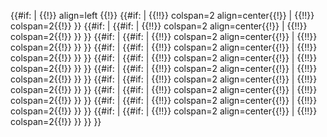 {{#if: {{{refchar1|}}}{{{refchar2|}}}{{{refchar3|}}}{{{refchar4|}}}{{{refchar5|}}}{{{refchar6|}}}{{{refchar7|}}}{{{refchar8|}}}{{{refchar9|}}}{{{refchar10|}}} | {{!}} align=left {{!}} {{{namedref|}}} <!-- 
-->{{#if: {{{refchar1|}}} | {{!!}} colspan=2 align=center{{!}}{{{refchar1|}}} | {{!!}} colspan=2{{!}} }} <!-- 
-->{{#if: {{{2|}}} | {{#if: {{{refchar2|}}} | {{!!}} colspan=2 align=center{{!}}{{{refchar2|}}} | {{!!}} colspan=2{{!}} }} }} <!-- 
-->{{#if: {{{3|}}} | {{#if: {{{refchar3|}}} | {{!!}} colspan=2 align=center{{!}}{{{refchar3|}}} | {{!!}} colspan=2{{!}} }} }} <!-- 
-->{{#if: {{{4|}}} | {{#if: {{{refchar4|}}} | {{!!}} colspan=2 align=center{{!}}{{{refchar4|}}} | {{!!}} colspan=2{{!}} }} }} <!-- 
-->{{#if: {{{5|}}} | {{#if: {{{refchar5|}}} | {{!!}} colspan=2 align=center{{!}}{{{refchar5|}}} | {{!!}} colspan=2{{!}} }} }} <!-- 
-->{{#if: {{{6|}}} | {{#if: {{{refchar6|}}} | {{!!}} colspan=2 align=center{{!}}{{{refchar6|}}} | {{!!}} colspan=2{{!}} }} }} <!-- 
-->{{#if: {{{7|}}} | {{#if: {{{refchar7|}}} | {{!!}} colspan=2 align=center{{!}}{{{refchar7|}}} | {{!!}} colspan=2{{!}} }} }} <!-- 
-->{{#if: {{{8|}}} | {{#if: {{{refchar8|}}} | {{!!}} colspan=2 align=center{{!}}{{{refchar8|}}} | {{!!}} colspan=2{{!}} }} }} <!-- 
-->{{#if: {{{9|}}} | {{#if: {{{refchar9|}}} | {{!!}} colspan=2 align=center{{!}}{{{refchar9|}}} | {{!!}} colspan=2{{!}} }} }} <!-- 
-->{{#if: {{{10|}}} | {{#if: {{{refchar10|}}} | {{!!}} colspan=2 align=center{{!}}{{{refchar10|}}} | {{!!}} colspan=2{{!}} }} }} }}